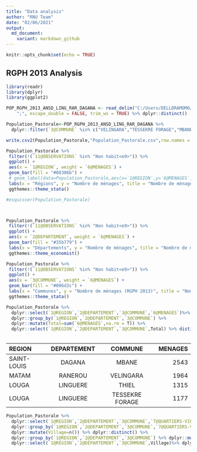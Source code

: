 ```yaml
---
title: "Data analysis"
author: "RNU Team"
date: "02/06/2021"
output:
  md_document:
    variant: markdown_github
---
```


```r
knitr::opts_chunk$set(echo = TRUE)
```

## RGPH 2013 Analysis



```r
library(readr)
library(dplyr)
library(ggplot2)
```


```r

POP_RGPH_2013_ANSD_LING_RAR_DAGANA <- read_delim("C:/Users/DELLDRAMOMO/Desktop/ISRA-RNU/Project datasets/data/RGPH 2013 ANSD/POP(RGPH 2013 ANSD)_LING_RAR_DAGANA.csv", 
    ";", escape_double = FALSE, trim_ws = TRUE) %>% dplyr::distinct()

```

```r
Population_Pastorale<-POP_RGPH_2013_ANSD_LING_RAR_DAGANA %>% 
  dplyr::filter(`3@COMMUNE` %in% c("VELINGARA","TESSEKRE FORAGE","MBANE","THIEL"))

write.csv2(Population_Pastorale,"Population_Pastorale.csv",row.names = F)
```


```r

Population_Pastorale %>%
 filter(!(`11@OBSERVATIONS` %in% "Non habit<e9>")) %>%
 ggplot() +
 aes(x = `1@REGION`, weight = `6@MENAGES`) +
 geom_bar(fill = "#08306b") +
 # geom_label(data=Population_Pastorale,aes(x=`1@REGION`,y=`6@MENAGES`, label=paste0(round(`6@MENAGES`,0),"")),size=2)+
 labs(x = "Régions", y = "Nombre de ménages", title = "Nombre de ménage par Région", caption = "Source: ANSD,RGPH 2013") +
 ggthemes::theme_stata()

```

```r
#esquisser(Population_Pastorale)



Population_Pastorale %>%
 filter(!(`11@OBSERVATIONS` %in% "Non habit<e9>")) %>%
 ggplot() +
 aes(x = `2@DEPARTEMENT`, weight = `6@MENAGES`) +
 geom_bar(fill = "#35b779") +
 labs(x = "Départements", y = "Nombre de ménages", title = "Nombre de ménages par départements", caption = "Source: ANSD, RGPH 2013") +
 ggthemes::theme_economist()
```


```r

Population_Pastorale %>%
 filter(!(`11@OBSERVATIONS` %in% "Non habit<e9>")) %>%
 ggplot() +
 aes(x = `3@COMMUNE`, weight = `6@MENAGES`) +
 geom_bar(fill = "#006d2c") +
 labs(x = "Communes", y = "Nombre de ménages (RGPH 2013)", title = "Nombre de ménage par communes", caption = "Source :ANSD, RGPH 2013") +
 ggthemes::theme_stata()
```


```r
Population_Pastorale %>% 
  dplyr::select(`1@REGION`,`2@DEPARTEMENT`,`3@COMMUNE`,`6@MENAGES`)%>% 
  dplyr::group_by(`1@REGION`,`2@DEPARTEMENT`,`3@COMMUNE`) %>% 
  dplyr::mutate(Total=sum(`6@MENAGES`,na.rm = T)) %>% 
  dplyr::select(`1@REGION`,`2@DEPARTEMENT`,`3@COMMUNE`,Total) %>% distinct()
  


```

| REGION | DEPARTEMENT | COMMUNE | MENAGES  |
| :---         |     :---:      |          :---: |  ---: |
| SAINT-LOUIS   | DAGANA     | MBANE    | 2543    |
| MATAM   | RANEROU     | VELINGARA    | 1964    |
| LOUGA   | LINGUERE     | THIEL    | 1315    |
| LOUGA   | LINGUERE     | TESSEKRE FORAGE    | 1177    |


```r
Population_Pastorale %>% 
  dplyr::select(`1@REGION`,`2@DEPARTEMENT`,`3@COMMUNE`,`7@QUARTIERS-VILLAGES`)%>% 
  dplyr::group_by(`1@REGION`,`2@DEPARTEMENT`,`3@COMMUNE`,`7@QUARTIERS-VILLAGES`) %>% 
  dplyr::mutate(Village=n()) %>% dplyr::distinct() %>% 
  dplyr::group_by(`1@REGION`,`2@DEPARTEMENT`,`3@COMMUNE`) %>% dplyr::mutate(Village=sum(Village,na.rm = T))  %>% 
  dplyr::select(`1@REGION`,`2@DEPARTEMENT`,`3@COMMUNE`,Village)%>% dplyr::distinct()
  
  
  
```

